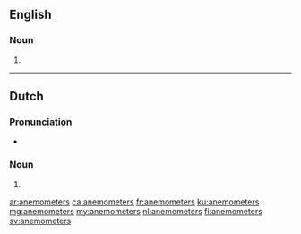 ==English==

===Noun===
{{head|en|noun plural form}}

# {{plural of|anemometer|lang=en}}

----

==Dutch==

===Pronunciation===
* {{audio|Nl-anemometers.ogg|Audio|lang=nl}}

===Noun===
{{head|nl|noun plural form}}

# {{nl-noun form of|pl|anemometer}}

[[ar:anemometers]]
[[ca:anemometers]]
[[fr:anemometers]]
[[ku:anemometers]]
[[mg:anemometers]]
[[my:anemometers]]
[[nl:anemometers]]
[[fi:anemometers]]
[[sv:anemometers]]